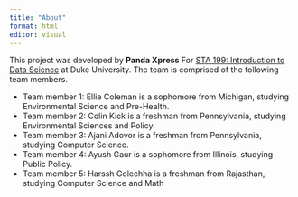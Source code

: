 ```yaml
---
title: "About"
format: html
editor: visual
---
```


This project was developed by **Panda Xpress** For [STA 199: Introduction to Data Science](https://sta199-s23-2.github.io/) at Duke University. The team is comprised of the following team members.

-   Team member 1: Ellie Coleman is a sophomore from Michigan, studying Environmental Science and Pre-Health.
-   Team member 2: Colin Kick is a freshman from Pennsylvania, studying Environmental Sciences and Policy.
-   Team member 3: Ajani Adovor is a freshman from Pennsylvania, studying Computer Science.
-   Team member 4: Ayush Gaur is a sophomore from Illinois, studying Public Policy.
-   Team member 5: Harssh Golechha is a freshman from Rajasthan, studying Computer Science and Math
